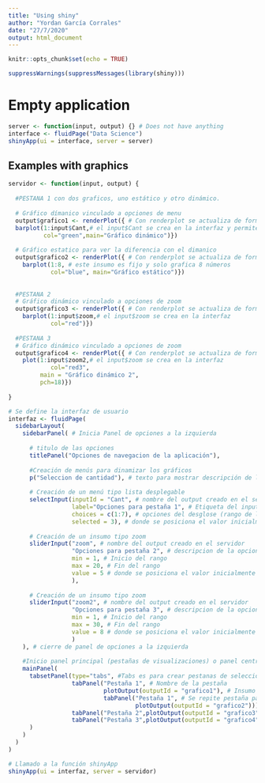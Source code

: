 ---
title: "Using shiny"
author: "Yordan García Corrales"
date: "27/7/2020"
output: html_document
---

```{r setup, include=FALSE}
knitr::opts_chunk$set(echo = TRUE)
```

```{r}
suppressWarnings(suppressMessages(library(shiny)))
```

# Empty application
```{r}
server <- function(input, output) {} # Does not have anything
interface <- fluidPage("Data Science")
shinyApp(ui = interface, server = server)
```
## Examples with graphics
```{r}
servidor <- function(input, output) {
  
  #PESTANA 1 con dos graficos, uno estático y otro dinámico.
  
  # Gráfico dímanico vinculado a opciones de menu
  output$grafico1 <- renderPlot({ # Con renderplot se actualiza de forma automatica
  barplot(1:input$Cant,# el input$Cant se crea en la interfaz y permite selección de opción
          col="green",main="Gráfico dinámico")}) 
  
  # Gráfico estatico para ver la diferencia con el dimanico
  output$grafico2 <- renderPlot({ # Con renderplot se actualiza de forma automatica
    barplot(1:8, # este insumo es fijo y solo grafica 8 números
            col="blue", main="Gráfico estático")})
  
  
  #PESTANA 2
  # Gráfico dinámico vinculado a opciones de zoom
  output$grafico3 <- renderPlot({ # Con renderplot se actualiza de forma automatica
    barplot(1:input$zoom,# el input$zoom se crea en la interfaz
            col="red")}) 
  
  #PESTANA 3
  # Gráfico dinámico vinculado a opciones de zoom
  output$grafico4 <- renderPlot({ # Con renderplot se actualiza de forma automatica
    plot(1:input$zoom2,# el input$zoom se crea en la interfaz
            col="red3",
         main = "Gráfico dinámico 2",
         pch=18)}) 
  
}

# Se define la interfaz de usuario
interfaz <- fluidPage(
  sidebarLayout(
    sidebarPanel( # Inicia Panel de opciones a la izquierda
      
      # titulo de las opciones
      titlePanel("Opciones de navegacion de la aplicación"),
      
      #Creación de menús para dinamizar los gráficos
      p("Seleccion de cantidad"), # texto para mostrar descripción de las opciones
      
      # Creación de un menú tipo lista desplegable
      selectInput(inputId = "Cant", # nombre del output creado en el servidor.
                  label="Opciones para pestaña 1", # Etiqueta del input
                  choices = c(1:7), # opciones del desglose (rango de la lista)
                  selected = 3), # donde se posiciona el valor inicialmente
      
      # Creación de un insumo tipo zoom
      sliderInput("zoom", # nombre del output creado en el servidor
                  "Opciones para pestaña 2", # descripcion de la opcion 
                  min = 1, # Inicio del rango
                  max = 20, # Fin del rango
                  value = 5 # donde se posiciona el valor inicialmente
                  ),  
      
      # Creación de un insumo tipo zoom
      sliderInput("zoom2", # nombre del output creado en el servidor
                  "Opciones para pestaña 3", # descripcion de la opcion 
                  min = 1, # Inicio del rango
                  max = 30, # Fin del rango
                  value = 8 # donde se posiciona el valor inicialmente
                  )
    ), # cierre de panel de opciones a la izquierda
    
    #Inicio panel principal (pestañas de visualizaciones) o panel central
    mainPanel(
      tabsetPanel(type="tabs", #Tabs es para crear pestanas de seleccion (Salida de los graficos)
                  tabPanel("Pestaña 1", # Nombre de la pestaña
                           plotOutput(outputId = "grafico1"), # Insumo utilizado
                           tabPanel("Pestaña 1", # Se repite pestaña para agregarle otro insumo.
                                    plotOutput(outputId = "grafico2"))), # termina la primer pestaña
                  tabPanel("Pestaña 2",plotOutput(outputId = "grafico3")),
                  tabPanel("Pestaña 3",plotOutput(outputId = "grafico4"))
      )
    )
  )
)

# Llamado a la función shinyApp
shinyApp(ui = interfaz, server = servidor)
```

